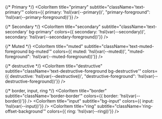 
<Meta title="Colors/Colors" />

<ColorPalette>
  <ColorItem
    title="bg-background"
    subtitle="className='bg-background'"
    colors={{ "bg-background": 'hsl(var(--background))'}}
  />
  <ColorItem
    title="text-foreground"
    subtitle="className='text-foreground'"
    colors={{ "text-foreground": 'hsl(var(--foreground))'}}
  />
 
  {/* Primary */}
  <ColorItem
    title="primary"
    subtitle="className='text-primary'"
    colors={{ primary: 'hsl(var(--primary))', "primary-foreground": 'hsl(var(--primary-foreground))'}}
  />
  
  {/* Secondary */}
  <ColorItem
    title="secondary"
    subtitle="className='text-secondary' bg-primary"
    colors={{ secondary: 'hsl(var(--secondary))', secondary: 'hsl(var(--secondary-foreground))'}}
  />
  
  {/* Muted */}
  <ColorItem
    title="muted"
    subtitle="className='text-muted-foreground bg-muted'"
    colors={{ muted: 'hsl(var(--muted))', "muted-foreground": 'hsl(var(--muted-foreground))'}}
  />
  
  {/* destructive */}
  <ColorItem
    title="destructive"
    subtitle="className='text-destructive-foreground bg-destructive'"
    colors={{ destructive: 'hsl(var(--destructive))', "destructive-foreground": 'hsl(var(--destructive-foreground))'}}
  />
 
  {/* border, input, ring */}
  <ColorItem
    title="border"
    subtitle="className='border-border'"
    colors={{ border: 'hsl(var(--border))'}}
  />
  <ColorItem
    title="input"
    subtitle="bg-input"
    colors={{ input: 'hsl(var(--input))'}}
  />
  <ColorItem
    title="ring"
    subtitle="className='ring-offset-background'"
    colors={{ ring: 'hsl(var(--ring))'}}
  />

</ColorPalette>

